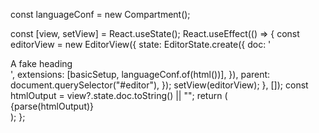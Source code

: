 const languageConf = new Compartment();

  const [view, setView] = React.useState();
  React.useEffect(() => {
    const editorView = new EditorView({
      state: EditorState.create({
        doc: '<div class="A fake heading">A fake heading</div>',
        extensions: [basicSetup, languageConf.of(html())],
      }),
      parent: document.querySelector("#editor"),
    });
    setView(editorView);
  }, []);
  const htmlOutput = view?.state.doc.toString() || "";
  return (
    <div>
      <div id="editor"></div>
      <div id="output">{parse(htmlOutput)}</div>
    </div>
  );
};
